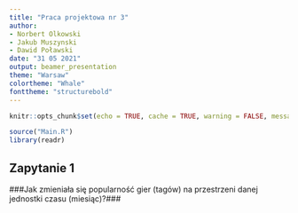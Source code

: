 ```yaml
---
title: "Praca projektowa nr 3"
author: 
- Norbert Olkowski
- Jakub Muszynski
- Dawid Poławski
date: "31 05 2021"
output: beamer_presentation
theme: "Warsaw"
colortheme: "Whale"
fonttheme: "structurebold"
---
```


```r
knitr::opts_chunk$set(echo = TRUE, cache = TRUE, warning = FALSE, message = FALSE)

source("Main.R")
library(readr)
```


\part{Hej}
## Zapytanie 1 ##
###Jak zmieniała się popularność gier (tagów) na przestrzeni danej jednostki czasu (miesiąc)?###




